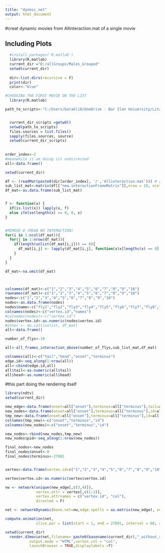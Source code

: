 ```yaml
---
title: "dynmic_net"
output: html_document
---
```



#creat dynamic movies from Allinteraction.mat of a single movie

## Including Plots
```r
  #install.packages('R.matlab')
  library(R.matlab)
  current_dir ="D:/allGroups/Males_Grouped"
  setwd(current_dir)
  
  dir<-list.dirs(recursive = F)
  print(dir)
  color<-"blue"
```



```r
#CHOOSING THE FIRST MOVIE ON THE LIST
  library(R.matlab)

path_to_scripts<-"C:/Users/barakli8/OneDrive - Bar Ilan University/Lital/code/interactions_network/dynamic/sub_scripts"


  current_dir_scripts =getwd()
  setwd(path_to_scripts)
  files.sources = list.files()
  sapply(files.sources, source)
  setwd(current_dir_scripts)
  
  
order_index<-2
#meanwhile ii am doing iit undiirected 
all<-data.frame()

setwd(current_dir)

df <- (readMat(paste0(dir[order_index], '/','Allinteraction.mat'))) # read each MAT file
sub_list_mat<-matrix(df[["new.interactionFrameMatrix"]],nrow = 10, ncol = 10)
df_mat<-as.data.frame(sub_list_mat)


f <- function(x) {
  if(is.list(x)) lapply(x, f)
  else ifelse(length(x) == 0, 0, x)
}


#REMOVE 0 (MEAN NO INTERACTION)
for(i in 1:ncol(df_mat)){
  for(j in 1:nrow(df_mat)){
    if(length(unlist(df_mat[i,j])) == 0){
      df_mat[i,j] <- lapply(df_mat[i,j], function(x)x[lengths(x) == 0] <- 0)
    }
  }
}

df_mat<-na.omit(df_mat)



colnames(df_mat)<-c("1","2","3","4","5","6","7","8","9","10")
rownames(df_mat)<-c("1","2","3","4","5","6","7","8","9","10")
nodes<-c("1","2","3","4","5","6","7","8","9","10")
nodes<-as.data.frame(nodes)
nodes$name<-c("fly1","fly2","fly3","fly4","fly5","fly6","fly7","fly8","fly9","fly10")
colnames(nodes)<-c("vertex.id","names")
#colnames(nodes)<-c("vertex.id")
nodes$vertex.id<-as.numeric(nodes$vertex.id)
#other <- do.call(unlist, df_mat)
all<-data.frame()

number_of_flys<-10

all<-all_frames_interaction_above(number_of_flys,sub_list_mat,df_mat)

colnames(all)<-c("tail","head","onset","terminus")
edge.id<-seq_along(1:nrow(all))
all<-cbind(edge.id,all)
all$tail<-as.numeric(all$tail)
all$head<-as.numeric(all$head)

```

#this part doing the rendering itself


```r
library(ndtv)
setwd(current_dir)

new_edge<-data.frame(onset=all["onset"],terminus=all["terminus"],tail=all["tail"],head=all["head"])
new_nodes<-data.frame(onset=all["onset"],terminus=all["terminus"],id=all["tail"])
tmp_new<-data.frame(onset=all["onset"],terminus=all["terminus"],id=all["head"])
colnames(tmp_new)<-c("onset","terminus","id")
colnames(new_nodes)<-c("onset","terminus","id")

new_nodes<-rbind(new_nodes,tmp_new)
new_nodes$pid<-seq_along(1:nrow(new_nodes))

final_nodes<-new_nodes
final_nodes$onset<-0
final_nodes$terminus<-27001


vertex<-data.frame(vertex.id=c("1","2","3","4","5","6","7","8","9","10"),col=c(color))

vertex$vertex.id<-as.numeric(vertex$vertex.id)

nw <- network(unique(new_edge[,c(3,4)]),
              vertex.attr = vertex[,c(1:2)],
              vertex.attrnames = c("vertex.id", "col"),
              directed = F)

net <- networkDynamic(base.net=nw,edge.spells = as.matrix(new_edge), vertex.spells = as.matrix(final_nodes))

compute.animation(net,
              slice.par = list(start = 1, end = 27001, interval = 60, aggregate.dur = 60, rule = "latest"))

setwd(current_dir)
  render.d3movie(net,filename= paste0(basename(current_dir),"_without_angelsub",".html"),
           output.mode = "HTML",vertex.col = "col",
           launchBrowser = TRUE,displaylabels =T)
```
